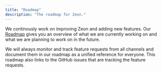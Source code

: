 ```yaml
---
title: "Roadmap"
description: "The roadmap for Zeon."
---
```


We continously work on improving Zeon and adding new features. Our [Roadmap](https://zeon.ducalis.io/ducalis-roadmap/) gives you an overview of what we are currently working on and what we are planning to work on in the future.

We will always monitor and track feature requests from all channels and document them in our roadmap as a unified reference for everyone. This roadmap also links to the GitHub issues that are tracking the feature requests.